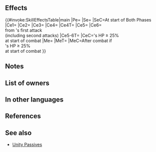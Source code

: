 {{Weapon Infobox
|tagid=SID_奔放なる風の剣
|intID=4240
|image=wep_sw179
|exclusive=1
|weaponType=Sword
|cost=400
|might=16
|range=1
|cooldown=-1
|effect=Accelerates Special trigger (cooldown count-1).<br><br>At start of player phase or enemy phase, inflicts Spd/Def-7 on unit through unit's next action.<br><br>At start of combat, if unit's HP ≥ 25%, grants Atk/Spd/Def/Res+5 and bonus to Atk/Spd/Def/Res during combat = current penalty on each of those stats × 2 (example: if unit has -7 penalty to Atk, grants Atk+19, for a net bonus of Atk+12; calculates each stat bonus independently), unit deals damage = total penalties on unit × 1.5 (excluding area-of-effect Specials), neutralizes effects that guarantee foe's follow-up attacks and effects that prevent unit's follow-up attacks, and reduces damage from foe's first attack by 40% during combat ("first attack" normally means only the first strike; for effects that grant "unit attacks twice," it means the first and second strikes), and restores 7 HP to unit after combat.
|required=Silver Sword
|properties=random_owner
}}
==Effects==
{{#invoke:SkillEffectsTable|main
|Pe={{Eft|Accelerates Special}}
|Se={{Eft|Penalties|Spd/Def|7}}
|SeC=At start of Both Phases
|Ce1={{Eft|Temporary buffs|Atk/Spd/Def/Res|5}}
|Ce2={{Eft|Temporary buffs|Atk/Spd/Def/Res|2 x {{SEt|Penalties}} on<br>each on {{Tgt|Unit}}'s stats}}
|Ce3={{Eft|Damage Boost|1.5 x total {{SEt|Penalties}}<br>on {{Tgt|Unit}}}}
|Ce4={{Eft|Neutralize Guaranteed Follow-Ups}}
|Ce4T={{Tgt|Foe}}
|Ce5={{Eft|Neutralize Prevent Follow-Ups}}
|Ce6={{Eft|Damage Reduction|40%}}<br>from {{Tgt|Foe}}'s first attack<br>(including second attacks)
|Ce5-6T={{Tgt|Unit}}
|CeC={{Tgt|Unit}}'s HP ≥ 25%<br>at start of combat
|Me={{Eft|Heal|7}}
|MeT={{Tgt|Unit}}
|MeC=After combat if<br>{{Tgt|Unit}}'s HP ≥ 25%<br>at start of combat
}}
==Notes==
{{Penalties}}
{{TemporaryBufffromPenalty|source=the unit|ptySource=the unit}}
{{DamageBoost}}
{{Follow-up effect neutralization}}
{{DamagePercentageReduction}}
{{After combat healing}}
==List of owners==
{{Skill Hero List}}
==In other languages==
{{OtherLanguages
|japanese=奔放なる風の剣
|german=Sturmwindklinge
|spanishEU=Espada del viento
|spanishLA=Espada del viento
|french=Épée du vent
|italian=Spada areata
|chineseTW=奔放的風之劍
|portuguese=Espada eólia
}}
==References==
<references/>
==See also==
{{See also skills|cond=(Description LIKE '%bonus to Atk/Spd/Def/Res during combat%current%' AND Description NOT LIKE '%bonus doubler%' AND Description NOT LIKE '%Grants allies%bonus to%' OR Description LIKE '%current penalty on each of those stats × 2%') AND Exclusive='1'}}
* [[Unity Passives]]
{{Weapons Navbox}}